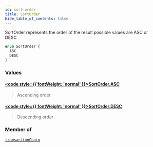 ```yaml
---
id: sort-order
title: SortOrder
hide_table_of_contents: false
---
```








SortOrder represents the order of the result
possible values are ASC or DESC

```graphql
enum SortOrder {
  ASC
  DESC
}
```


### Values

#### [<code style={{ fontWeight: 'normal' }}>SortOrder.<b>ASC</b></code>](#) 
> Ascending order
> 

#### [<code style={{ fontWeight: 'normal' }}>SortOrder.<b>DESC</b></code>](#) 
> Descending order
> 



### Member of

[`transactionChain`](/build/api/schema/queries/transaction-chain)  <Badge class="secondary" text="query"/>



